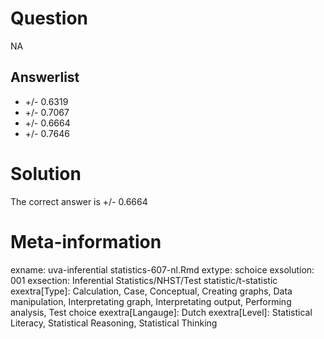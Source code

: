 Question
========

NA

Answerlist
----------
* +\/- 0.6319
* +\/- 0.7067
* +\/- 0.6664
* +\/- 0.7646

Solution
========

The correct answer is  +\/- 0.6664

Meta-information
================
exname: uva-inferential statistics-607-nl.Rmd
extype: schoice
exsolution: 001
exsection: Inferential Statistics/NHST/Test statistic/t-statistic
exextra[Type]: Calculation, Case, Conceptual, Creating graphs, Data manipulation, Interpretating graph, Interpretating output, Performing analysis, Test choice
exextra[Langauge]: Dutch
exextra[Level]: Statistical Literacy, Statistical Reasoning, Statistical Thinking
